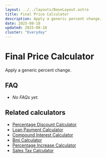 ```yaml
---
layout: ../../layouts/BaseLayout.astro
title: Final Price Calculator
description: Apply a generic percent change.
date: 2025-08-18
updated: 2025-08-18
cluster: "Everyday"
---
```




# Final Price Calculator

Apply a generic percent change.

<Calculator schema={schema} />

## FAQ

- _No FAQs yet._

## Related calculators
- [Percentage Discount Calculator](/calculators/percentage-discount-calculator/)
- [Loan Payment Calculator](/calculators/loan-payment-calculator/)
- [Compound Interest Calculator](/calculators/compound-interest-calculator/)
- [Bmi Calculator](/calculators/bmi-calculator/)
- [Percentage Increase Calculator](/calculators/percentage-increase-calculator/)
- [Sales Tax Calculator](/calculators/sales-tax-calculator/)
